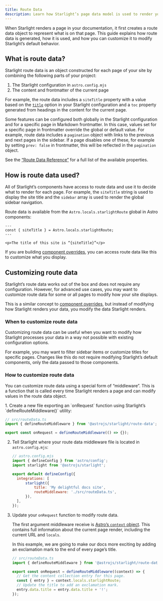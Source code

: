 ```yaml
---
title: Route Data
description: Learn how Starlight’s page data model is used to render your pages and how you can customize it.
---
```



When Starlight renders a page in your documentation, it first creates a route data object to represent what is on that page.
This guide explains how route data is generated, how it is used, and how you can customize it to modify Starlight’s default behavior.

## What is route data?

Starlight route data is an object constructed for each page of your site by combining the following parts of your project:

1. The Starlight configuration in `astro.config.mjs`
2. The content and frontmatter of the current page

For example, the route data includes a `siteTitle` property with a value based on the [`title`](/reference/configuration/#title-required) option in your Starlight configuration and a `toc` property generated from headings in the content for the current page.

Some features can be configured both globally in the Starlight configuration and for a specific page in Markdown frontmatter.
In this case, values set for a specific page in frontmatter override the global or default value.
For example, route data includes a `pagination` object with links to the previous and next pages in the sidebar.
If a page disables one of these, for example by setting `prev: false` in frontmatter, this will be reflected in the `pagination` object.

See the [“Route Data Reference”](/reference/route-data/) for a full list of the available properties.

## How is route data used?

All of Starlight’s components have access to route data and use it to decide what to render for each page.
For example, the `siteTitle` string is used to display the site title and the `sidebar` array is used to render the global sidebar navigation.

Route data is available from the `Astro.locals.starlightRoute` global in Astro components:

```astro title="example.astro"
---
const { siteTitle } = Astro.locals.starlightRoute;
---

<p>The title of this site is “{siteTitle}”</p>
```

If you are building [component overrides](/guides/overriding-components/), you can access route data like this to customize what you display.

## Customizing route data

Starlight’s route data works out of the box and does not require any configuration.
However, for advanced use cases, you may want to customize route data for some or all pages to modify how your site displays.

This is a similar concept to [component overrides](/guides/overriding-components/), but instead of modifying how Starlight renders your data, you modify the data Starlight renders.

### When to customize route data

Customizing route data can be useful when you want to modify how Starlight processes your data in a way not possible with existing configuration options.

For example, you may want to filter sidebar items or customize titles for specific pages.
Changes like this do not require modifying Starlight’s default components, only the data passed to those components.

### How to customize route data

You can customize route data using a special form of “middleware”.
This is a function that is called every time Starlight renders a page and can modify values in the route data object.

<Steps>
1. Create a new file exporting an `onRequest` function using Starlight’s `defineRouteMiddleware()` utility:

   ```ts
   // src/routeData.ts
   import { defineRouteMiddleware } from '@astrojs/starlight/route-data';

   export const onRequest = defineRouteMiddleware(() => {});
   ```

2. Tell Starlight where your route data middleware file is located in `astro.config.mjs`:

   ```js ins={9}
   // astro.config.mjs
   import { defineConfig } from 'astro/config';
   import starlight from '@astrojs/starlight';

   export default defineConfig({
   	 integrations: [
   		 starlight({
   			 title: 'My delightful docs site',
   			 routeMiddleware: './src/routeData.ts',
   		 }),
   	 ],
   });
   ```

3. Update your `onRequest` function to modify route data.

   The first argument middleware receive is [Astro’s `context` object](https://docs.astro.build/en/reference/api-reference/).
   This contains full information about the current page render, including the current URL and `locals`.

   In this example, we are going to make our docs more exciting by adding an exclamation mark to the end of every page’s title.

   ```ts
   // src/routeData.ts
   import { defineRouteMiddleware } from '@astrojs/starlight/route-data';

   export const onRequest = defineRouteMiddleware((context) => {
   	 // Get the content collection entry for this page.
   	 const { entry } = context.locals.starlightRoute;
   	 // Update the title to add an exclamation mark.
   	 entry.data.title = entry.data.title + '!';
   });
   ```
</Steps>
